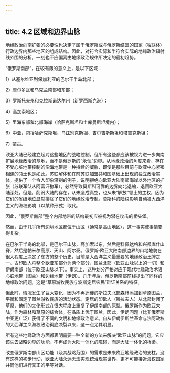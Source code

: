 ```yaml
---
---
---
```

title: 4.2 区域和边界山脉
---



地缘政治向南扩张的必要性也决定了属于俄罗斯或与俄罗斯结盟的国家（独联体）行政边界内那些地区的组成结构。因此，对符合实际和半符合实际的地缘政治辐射线外围的分析，一刻也不应偏离由地缘政治规律所决定的最初趋势。

“俄罗斯南部”，在较有限的意义上，是以下区域：

1）从塞尔维亚到保加利亚的巴尔干半岛北部；

2）摩尔多瓦和乌克兰南部和东部；

3）罗斯托夫州和克拉斯诺达尔州（新罗西斯克港）；

4）高加索地区；

5）里海东部和北部海岸（哈萨克斯坦和土库曼斯坦境内）；

6）中亚，包括哈萨克斯坦、乌兹别克斯坦、吉尔吉斯斯坦和塔吉克斯坦；

7）蒙古。

欧亚大陆已经建立起对这些地区的战略控制。但所有这些都应该被视为进一步向南扩展地缘政治的基地，而不是俄罗斯的“永恒”边界。从地缘政治的角度来看，存在不受心脏地带控制的沿海地带是一种持续的威胁，即使是那些目前与欧亚中心紧密相连的领土也是如此。苏联解体和在前苏联加盟共和国基础上出现的独立政治实体，提供了一个令人印象深刻的例子，说明拒绝向欧亚大陆南部海岸以外地区的扩张（苏联军队从阿富汗撤军），必然导致莫斯科可靠的边界向北退缩，退回欧亚大陆深处。但是，削弱大陆的存在，从未造成真空，也从未“解放”领土的主权，因为它们的省级地位显然排除了它们的地缘政治专制。莫斯科的陆权影响自动被大西洋主义的海权影响（以某种形式）取代。

因此，“俄罗斯南部”整个内部地带的结构最初应被视为潜在攻击的桥头堡。

然而，由于几乎所有边境地区都位于山区（通常是高山地区），这一事实使事情变得复杂。

在巴尔干半岛的北部，是巴尔干山脉，高加索以东，然后是科佩达格和兴都库什山脊，然后是帕米尔高原、天山、阿尔泰。俄罗斯‑欧亚大陆南部边界的山地地貌在很大程度上决定了东方的整个历史，目前是大西洋主义最重要的地缘政治王牌之一。古印欧人将整个欧亚东部分为两个部分，图兰北部（欧亚山脉以上的一切）和伊朗南部（位于欧亚山脉以下）。事实上，这种划分严格对应于现代地缘政治术语心脏地带（图兰）和边缘地带（伊朗）。几千年后，俄罗斯南部前线提出了同样的地缘政治问题，这是“草原游牧民族与波斯定居农民”辩证关系的特征。

但此时，情况发生了巨大变化，因为不再迁徙的斯拉夫北部森林添加到草原图兰，平衡和固定了图兰游牧民族的活动状态。定居的印欧人（斯拉夫人）从北部封闭了草原，他们的文化形式在很大程度上重复了伊朗南部的原型。俄罗斯作为欧亚大陆，作为森林和草原的综合体，在品质上优于图兰，因此，伊朗问题（比非俄罗斯中亚更广泛）获得了不同的文明和地缘政治意义。自从伊朗伊斯兰革命与沙阿政权的大西洋主义海权政治彻底决裂以来，这一点尤其明显。

所有这些地缘政治方面都表明需要一种全新的方法来解决“欧亚山脉”的问题，它应该失去战略边界的功能，不再成为大陆一体化的障碍，而是大陆一体化的桥梁。

改变俄罗斯南部山区功能（及其战略范围）的需求是未来欧亚地缘政治的支柱。没有这样的初步行动，欧亚大陆永远无法实现统治现实世界，更不可能接近海权国家并同他们进行真正的平等对话。
